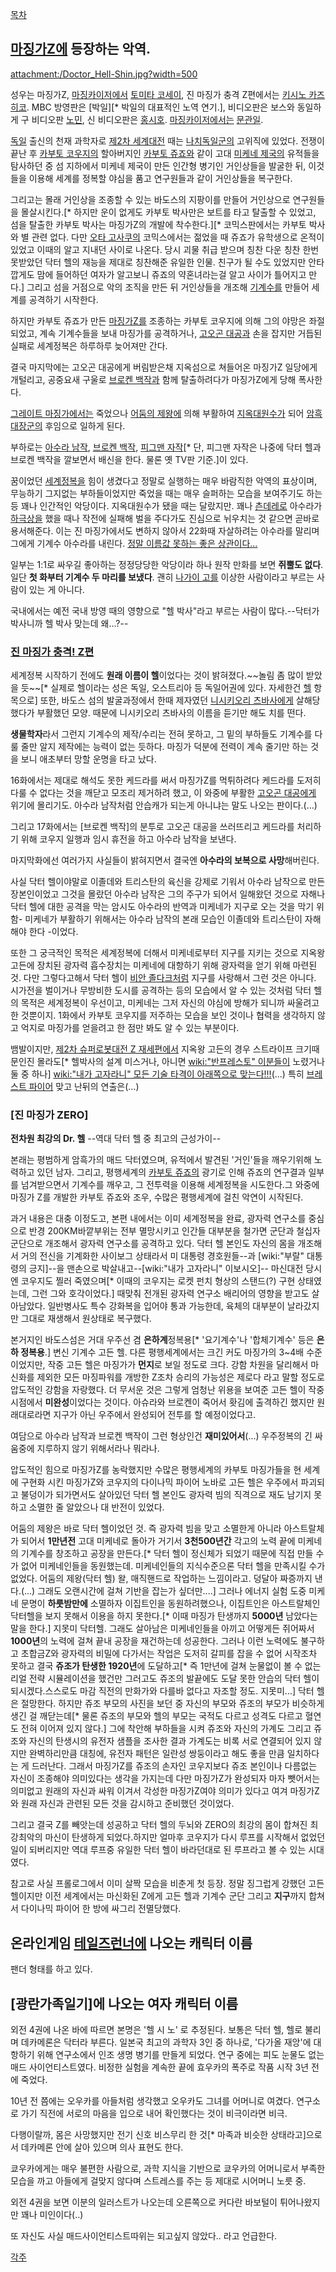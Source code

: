 [[목차]]

== [[마징가Z]]에 등장하는 악역. ==
attachment:/Doctor_Hell-Shin.jpg?width=500

성우는 마징가Z, [[마징카이저]]에서 [[토미타 코세이]], 진 마징가 충격 Z편에서는 [[키시노 카즈히코]]. MBC 방영판은 [박일][* 박일의 대표적인 노역 연기.], 비디오판은 보스와 동일하게 구 비디오판 [[노민]], 신 비디오판은 [[홍시호]]. [[마징카이저]]에서는 [[문관일]].

[[독일]] 출신의 천재 과학자로 [[제2차 세계대전]] 때는 [[나치]]독일군의 고위직에 있었다. 전쟁이 끝난 후 [[카부토 코우지]]의 할아버지인 [[카부토 쥬죠]]와 같이 고대 [[미케네 제국]]의 유적들을 탐사하던 중 섬 지하에서 미케네 제국이 만든 인간형 병기인 거인상들을 발굴한 뒤, 이것들을 이용해 세계를 정복할 야심을 품고 연구원들과 같이 거인상들을 복구한다. 

그리고는 몰래 거인상을 조종할 수 있는 바도스의 지팡이를 만들어 거인상으로 연구원들을 몰살시킨다.[* 하지만 운이 없게도 카부토 박사만은 보트를 타고 탈출할 수 있었고, 섬을 탈출한 카부토 박사는 마징가Z의 개발에 착수한다.][* 코믹스판에서는 카부토 박사와 별 관련 없다. 다만 [[오타 고사쿠]]의 코믹스에서는 젊었을 때 쥬죠가 유학생으로 온적이 있었고 이때의 알고 지내던 사이로 나온다. 당시 괴물 취급 받으며 칭찬 다운 칭찬 한번 못받았던 닥터 헬의 재능을 제대로 칭찬해준 유일한 인물. 친구가 될 수도 있었지만 안타깝게도 맘에 들어하던 여자가 알고보니 쥬죠의 약혼녀라는걸 알고 사이가 틀어지고 만다.] 그리고 섬을 거점으로 악의 조직을 만든 뒤 거인상들을 개조해 [[기계수]]를 만들어 세계를 공격하기 시작한다.

하지만 카부토 쥬죠가 만든 [[마징가Z]]를 조종하는 카부토 코우지에 의해 그의 야망은 좌절되었고, 계속 기계수들을 보내 마징가를 공격하거나, [[고오곤 대공]]과 손을 잡지만 거듭된 실패로 세계정복은 하루하루 늦어져만 간다. 

결국 마지막에는 고오곤 대공에게 버림받은채 지옥섬으로 쳐들어온 마징가Z 일당에게 개털리고, 공중요새 구울로 [[브로켄 백작]]과 함께 탈출하려다가 마징가Z에게 당해 폭사한다. 

[[그레이트 마징가]]에서는 죽었으나 [[어둠의 제왕]]에 의해 부활하여 [[지옥대원수]]가 되어 [[암흑대장군]]의 후임으로 일하게 된다.

부하로는 [[아수라 남작]], [[브로켄 백작]], [[피그맨 자작]][* 단, 피그맨 자작은 나중에 닥터 헬과 브로켄 백작을 깔보면서 배신을 한다. 물론 옛 TV판 기준.]이 있다.

꿈이었던 [[세계정복]]을 힘이 생겼다고 정말로 실행하는 매우 바람직한 악역의 표상이며, 무능하기 그지없는 부하들이었지만 죽었을 때는 매우 슬퍼하는 모습을 보여주기도 하는 등 꽤나 인간적인 악당이다. 지옥대원수가 됐을 때는 달랐지만.  꽤나 [[츤데레]]로 아수라가 [[하극상]]을 했을 때나 작전에 실패해 벌을 주다가도 진심으로 뉘우치는 것 같으면 곧바로 용서해준다. 이는 진 마징가에서도 변하지 않아서 22화때 자살하려는 아수라를 말리며 그에게 기계수 아수라를 내린다. [http://www.battlepage.com/index.php?menu=d_humor&mode=view&search=&keyword=&page=1&no=127490 정말 이름값 못하는 좋은 상관이다...]

일부는 1:1로 싸우길 좋아하는 정정당당한 악당이라 하나 원작 만화를 보면 '''쥐뿔도 없다'''. 일단 '''첫 화부터 기계수 두 마리를 보냈다'''. 괜히 [[나가이 고]]를 이상한 사람이라고 부르는 사람이 있는 게 아니다.

국내에서는 예전 국내 방영 때의 영향으로 "헬 박사"라고 부르는 사람이 많다.--닥터가 박사니까 헬 박사 맞는데 왜...?--

=== [[진 마징가 충격! Z편]] ===
세계정복 시작하기 전에도 '''원래 이름이 헬'''이었다는 것이 밝혀졌다.~~놀림 좀 많이 받았을 듯~~[* 실제로 헬이라는 성은 독일, 오스트리아 등 독일어권에 있다. 자세한건 [[헬]] 항목으로]  또한, 바도스 섬의 발굴과정에서 한때 제자였던 [[니시키오리 츠바사]]에게 살해당했다가 부활했던 모양. 때문에 니시키오리 츠바사의 이름을 듣기만 해도 치를 떤다.

'''생물학자'''라서 그런지 기계수의 제작/수리는 전혀 못하고, 그 밑의 부하들도 기계수를 다룰 줄만 알지 제작에는 능력이 없는 듯하다. 마징가 덕분에 전력이 계속 줄기만 하는 것을 보니 애초부터 망할 운명을 타고 났다.

16화에서는 제대로 해석도 못한 케드라를 써서 마징가Z를 먹튀하려다 케드라를 도저히 다룰 수 없다는 것을 깨닫고 모조리 제거하려 했고, 이 와중에 부활한 [[고오곤 대공]]에게 위기에 몰리기도. 아수라 남작처럼 안습캐가 되는게 아니냐는 말도 나오는 판이다.(…)

그리고 17화에서는 [브로켄 백작]의 분투로 고오곤 대공을 쓰러뜨리고 케드라를 처리하기 위해 코우지 일행과 임시 휴전을 하고 아수라 남작을 보낸다.

마지막화에선 여러가지 사실들이 밝혀지면서 결국엔 '''아수라의 보복으로 사망'''해버린다.

사실 닥터 헬이야말로 이졸데와 트리스탄의 육신을 강제로 기워서 아수라 남작으로 만든 장본인이었고 그것을 몰랐던 아수라 남작은 그의 주구가 되어서 일해왔던 것으로 자해나 닥터 헬에 대한 공격을 막는 암시도 아수라의 반역과 미케네가 지구로 오는 것을 막기 위함- 미케네가 부활하기 위해서는 아수라 남작의 본래 모습인 이졸데와 트리스탄이 자해해야 한다 -이었다.

또한 그 궁극적인 목적은 세계정복에 더해서 미케네로부터 지구를 지키는 것으로 지옥왕 고든에 장치된 광자력 흡수장치는 미케네에 대항하기 위해 광자력을 얻기 위해 마련된 것. 다만 그렇다고해서 닥터 헬이 [[비안 졸다크]]처럼 지구를 사랑해서 그런 것은 아니다. 시가전을 벌이거나 무방비한 도시를 공격하는 등의 모습에서 알 수 있는 것처럼 닥터 헬의 목적은 세계정복이 우선이고, 미케네는 그저 자신의 야심에 방해가 되니까 싸울려고 한 것뿐이지. 1화에서 카부토 코우지를 저주하는 모습을 보인 것이나 협력을 생각하지 않고 억지로 마징가를 얻을려고 한 점만 봐도 알 수 있는 부분이다.

뱀발이지만, [[제2차 슈퍼로봇대전 Z 재세편]]에서 지옥왕 고든의 경우 스트라이프 크기때문인진 몰라도[* 헬박사의 설계 미스거나, 아니면 [[wiki:"반프레스토" 이분]]들이 노렸거나 둘 중 하나] [[wiki:"내가 고자라니" 모든 기술 타격이 아래쪽으로 맞는다!!!]](...) 특히 [[브레스트 파이어]] 맞고 난뒤의 연출은(...)

=== [진 마징가 ZERO] ===
'''전차원 최강의 Dr. 헬'''
--역대 닥터 헬 중 최고의 근성가이--

본래는 평범하게 암흑가의 매드 닥터였으며, 유적에서 발견된 '거인'들을 깨우기위해 노력하고 있던 남자.
그리고, 평행세계의 [[카부토 쥬죠]]의 광기로 인해 쥬죠의 연구결과 일부를 넘겨받으면서 기계수를 깨우고, 그 전투력을 이용해 세계정복을 시도한다.그 와중에 마징가 Z를 개발한 카부토 쥬죠와 조우, 수많은 평행세계에 걸친 악연이 시작된다.

과거 내용은 대충 이정도고, 본편 내에서는 이미 세계정복을 완료, 광자력 연구소를 중심으로 반경 200KM바깥부위는 전부 멸망시키고 인간들 대부분을 철가면 군단과 철십자 군단으로 개조해서 광자력 연구소를 공격하고 있다. 닥터 헬 본인도 자신의 몸을 개조해서 거의 전신을 기계화한 사이보그 상태라서 미 대통령 경호원들--과 [wiki:"부랄" 대통령의 긍지]--을 맨손으로 박살내고--[wiki:"내가 고자라니" 이보시오]-- 마신대전 당시엔 코우지도 찔러 죽였으며[* 이때의 코우지는 로켓 펀치 형상의 스탠드(?) 구현 상태였는데, 그런 그와 호각이었다.] 때맞춰 전개된 광자력 연구소 배리어의 영향을 받고도 살아남았다. 일반병사도 특수 강화복을 입어야 통과 가능한데, 육체의 대부분이 날라갔지만 그대로 재생해서 원상태로 복구했다.

본거지인 바도스섬은 거대 우주선 겸 '''은하계'''정복용[* '요기계수'나 '합체기계수' 등은 '''은하 정복용'''.] 변신 기계수 고든 헬. 다른 평행세계에서는 크긴 커도 마징가의 3~4배 수준이었지만, 작중 고든 헬은 마징가가 '''먼지'''로 보일 정도로 크다. 강함 차원을 달리해서 마신화를 제외한 모든 마징파워를 개방한 Z조차 승리의 가능성은 제로다 라고 말할 정도로 압도적인 강함을 자랑했다. 더 무서운 것은 그렇게 엄청난 위용을 보여준 고든 헬이 작중 시점에서 '''미완성'''이었다는 것이다. 아슈라와 브로켄이 죽어서 홧김에 출격하긴 했지만 원래대로라면 지구가 아닌 우주에서 완성되어 전투를 할 예정이었다고.

여담으로 아수라 남작과 브로켄 백작이 그런 형상인건 '''재미있어서'''(...) 우주정복의 긴 싸움중에 지루하지 않기 위해서라나 뭐라나.

압도적인 힘으로 마징가Z를 농락했지만 수많은 평행세계의 카부토 마징가들을 현 세계에 구현화 시킨 마징가Z와 코우지의 다이나믹 파이어 노바로 고든 헬은 우주에서 파괴되고 불덩이가 되가면서도 살아있던 닥터 헬 본인도 광자력 빔의 직격으로 재도 남기지 못하고 소멸한 줄 알았으나 대 반전이 있었다. 

어둠의 제왕은 바로 닥터 헬이었던 것.
즉 광자력 빔을 맞고 소멸한게 아니라 아스트랄체가 되어서 '''1만년전''' 고대 미케네로 돌아가 거기서 '''3천500년간''' 각고의 노력 끝에 미케네의 기계수를 창조하고 공장을 만든다.[* 닥터 헬이 정신체가 되었기 때문에 직접 만들 수가 없어 미케네인들을 동원했는데. 미케네인들의 지식수준으론 닥터 헬을 만족시킬 수가 없었다. 어둠의 제왕(닥터 헬) 왈, 매직핸드로 작업하는 느낌이라고. 덩달아 짜증까지 낸다.(...) 그래도 오랜시간에 걸쳐 기반을 잡는가 싶더만....]  그러나 에너지 실험 도중 미케네 문명이 '''하룻밤만에''' 소멸하자 이집트인을 동원하려했으나, 이집트인은 아스트랄체인 닥터헬을 보지 못해서 이용을 하지 못한다.[* 이때 마징가 탄생까지 '''5000년''' 남았다는 말을 한다.] 지못미 닥터헬. 그래도 살아남은 미케네인들을 아끼고 어떻게든 쥐어짜서 '''1000년'''의 노력에 걸쳐 끝내 공장을 재건하는데 성공한다. 그러나 이런 노력에도 불구하고 초합금Z와 광자력의 비밀에 다가서는 작업은 도저히 갈피를 잡을 수 없어 시작조차 못하고 결국 '''쥬조가 탄생한 1920년'''에 도달하고[* 즉 1만년에 걸쳐 눈물없이 볼 수 없는 리얼 전략 시뮬레이션을 했건만 그러고도 쥬조의 발끝에도 도달 못한 안습의 닥터 헬이 되시겠다.스스로도 마감 직전의 만화가와 다를바 없다고 자조할 정도. 지못미...] 닥터 헬은 절망한다. 하지만 쥬조 부모의 사진을 보던 중 자신의 부모와 쥬조의 부모가 비슷하게 생긴 걸 깨닫는데[* 물론 쥬조의 부모와 헬의 부모는 국적도 다르고 성격도 다르고 혈연도 전혀 이어져 있지 않다.] 그에 착안해 부하들을 시켜 쥬조와 자신의 가계도 그리고 쥬조와 자신의 탄생시의 유전자 샘플을 조사한 결과 가계도는 비록 서로 연결되어 있지 않지만 완벽하리만큼 대칭에, 유전자 패턴은 일란성 쌍둥이라고 해도 좋을 만큼 일치하다는 게 드러난다. 그래서 마징가Z를 쥬조의 손자인 코우지보다 쥬조 본인이나 다름없는 자신이 조종해야 의미있다는 생각을 가지는데 다만 마징가Z가 완성되자 마자 뺏어서는 의미없고 원래의 자신과 싸워 이겨서 각성한 마징가Z여야 의미가 있다고 여겨 마징가Z와 원래 자신과 관련된 모든 것을 감시하고 준비했던 것이었다. 

그리고 결국 Z를 빼앗는데 성공하고 닥터 헬의 두뇌와 ZERO의 최강의 몸이 합쳐진 최강최악의 마신이 탄생하게 되었다.하지만 얼마후 코우지가 다시 루프를 시작해서 없었던 일이 되버리지만 역대 루프중 유일한 닥터 헬이 바라던대로 된 루프라고 볼 수 있는 시대였다. 

참고로 사실 프롤로그에서 이미 살짝 모습을 비춘게 첫 등장. 정말 징그럽게 강했던 고든 헬이지만 이전 세계에서는 마신화된 Z에게 고든 헬과 기계수 군단 그리고 '''지구'''까지 합쳐서 다이나믹 파이어 한 방에 싸그리 전멸당했다. 

== 온라인게임 [[테일즈런너]]에 나오는 캐릭터 이름 ==
팬더 형태를 하고 있다.

== [광란가족일기]에 나오는 여자 캐릭터 이름 ==
외전 4권에 나온 바에 따르면 본명은 '헬 시 노' 로 추정된다. 보통은 닥터 헬, 헬로 불리며 데카메론은 닥터라 부른다. 
일본국 최고의 과학자 3인 중 하나로, '다가올 재앙'에 대항하기 위해 연구소에서 인조 생명 병기를 만들게 되었다. 연구 중에는 피도 눈물도 없는 매드 사이언티스트였다. 비정한 실험을 계속한 끝에 효우카의 폭주로 작품 시작 3년 전에 죽었다.

10년 전 쯤에는 오우카를 아들처럼 생각했고 오우카도 그녀를 어머니로 여겼다. 연구소로 가기 직전에 서로의 마음을 입으로 내어 확인했다는 것이 비극이라면 비극.

다행이랄까, 몸은 사망했지만 전기 신호 비스무리 한 것[* 마족과 비슷한 상태라고]으로서 데카메론 안에 살아 있으며 의사 표현도 한다.

쿄우카에게는 매우 불편한 사람으로, 과학 지식을 기반으로 쿄우카의 어머니로서 부족한 모습을 까고 아들에게 걸맞지 않다며 스트레스를 주는 등 제대로 시어머니 노릇 중.

외전 4권을 보면 이분의 일러스트가 나오는데 오른쪽으로 커다란 바보털이 튀어나왔지만 꽤나 미인이다(..)

또 자신도 사실 매드사이언티스트따위는 되고싶지 않았다.. 라고 언급한다.

[[각주]]
